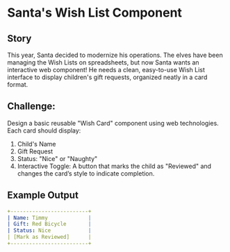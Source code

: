 # Santa's Wish List Component

## Story

This year, Santa decided to modernize his operations. The elves have been managing the Wish Lists on spreadsheets, but now Santa wants an interactive web component! He needs a clean, easy-to-use Wish List interface to display children's gift requests, organized neatly in a card format.

## Challenge:
Design a basic reusable "Wish Card" component using web technologies. Each card should display:

1. Child's Name
2. Gift Request
3. Status: "Nice" or "Naughty"
4. Interactive Toggle: A button that marks the child as "Reviewed" and changes the card’s style to indicate completion.

## Example Output

```yaml
+-------------------------+
| Name: Timmy             |
| Gift: Red Bicycle       |
| Status: Nice            |
| [Mark as Reviewed]      |
+-------------------------+
```